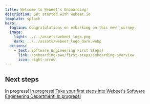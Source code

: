 ```yaml
---
title: Welcome to Webeet's Onboarding!
description: Get started with webeet.io
template: splash
hero:
  tagline: Congratulations on embarking on this new journey.
  image:
    light: ../../assets/webeet_logo.png
    dark: ../../assets/webeet_logo_dark.webp
  actions:
    - text: Software Engineering First Steps!
      link: /onboarding/swe/first-steps/onboarding-overview
      icon: right-arrow
---
```



## Next steps

<CardGrid stagger>
	<Card title="About Webeet" icon="rocket">
    In progress!
	</Card>
  <a class="domain" id="data" href="/onboarding/data/first-steps/onboarding-overview">
	  <Card title="Data" icon="seti:bazel">
      In progress!
	  </Card>
  </a>
  <a class="domain" id="software-engineering" href="/onboarding/swe/first-steps/onboarding-overview">
	  <Card title="Software Engineering" icon="vim">
      Take your first steps into Webeet's Software Engineering Department!
	  </Card>
  </a>
	<a class="domain" id="cyber-security" href="/onboarding/cyber-security/first-steps/onboarding-overview">
    <Card title="Cybersecurity" icon="seti:xml">
      In progress!
	  </Card>
  </a>
  </CardGrid>
